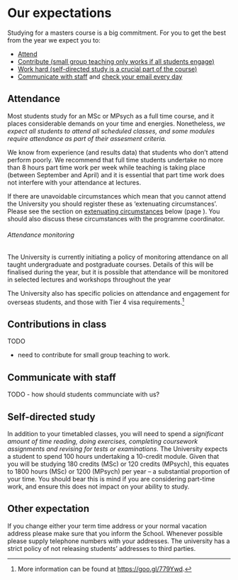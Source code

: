 # Our expectations {#expectations}

Studying for a masters course is a big commitment. For you to get the best from
the year we expect you to:

-   [Attend](#attendance)
-   [Contribute (small group teaching only works if all students engage)](#contribute)
-   [Work hard (self-directed study is a crucial part of the course)](#self-study)
-   [Communicate with staff](#communicate-with-us) and
    [check your email every day](#email-expectations)

## Attendance {#attendance}

\index{Attendance}

Most students study for an MSc or MPsych as a full time course, and it places
considerable demands on your time and energies. Nonetheless, _we expect all
students to attend all scheduled classes, and some modules require attendance as
part of their assesment criteria._

We know from experience (and results data) that students who don't attend
perform poorly. We recommend that full time students undertake no more than 8
hours part time work per week while teaching is taking place (between September
and April) and it is essential that part time work does not interfere with your
attendance at lectures.

If there are unavoidable circumstances which mean that you cannot attend the
University you should register these as 'extenuating circumstances'. Please see
the section on [extenuating circumstances](#excircs) below (page
\pageref{excircs}). You should also discuss these circumstances with the
programme coordinator.

###### Attendance monitoring

\index{Attendance monitoring}

The University is currently initiating a policy of monitoring attendance on all
taught undergraduate and postgraduate courses. Details of this will be finalised
during the year, but it is possible that attendance will be monitored in
selected lectures and workshops throughout the year

The University also has specific policies on attendance and engagement for
overseas students, and those with Tier 4 visa requirements.^[More information
can be found at <https://goo.gl/779Ywd>.]

## Contributions in class

TODO

-   need to contribute for small group teaching to work.

## Communicate with staff {#communicate-with-us}

TODO - how should students communciate with us?

## Self-directed study {#self-study}

In addition to your timetabled classes, you will need to spend a _significant
amount of time reading, doing exercises, \index{Self study} completing
coursework assignments and revising for tests or examinations_. The University
expects a student to spend 100 hours undertaking a 10-credit module. Given that
you will be studying 180 credits (MSc) or 120 credits (MPsych), this equates to 
1800 hours (MSc) or 1200 (MPsych) per year – a substantial proportion of your 
time. You should bear this is mind if you are considering part-time work, and 
ensure this does not impact on your ability to study.

## Other expectation

If you change either your term time address or your normal vacation address
please make sure that you inform the School. Whenever possible please supply
telephone numbers with your addresses. The university has a strict policy of not
releasing students’ addresses to third parties.
